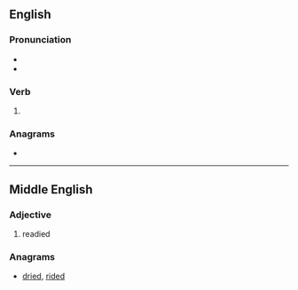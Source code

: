 ==English==

===Pronunciation===
* {{IPA|/ɹi.dɪd/|lang=en}}
* {{rhymes|ɪd|lang=en}}

===Verb===
{{head|en|verb form}}

# {{en-simple past of|redo}}

===Anagrams===
* {{anagrams|en|a=ddeir|dried|rided}}

----

==Middle English==

===Adjective===
{{head|enm|adjective}}

# readied

===Anagrams===
* [[dried#English|dried]], [[rided#English|rided]]